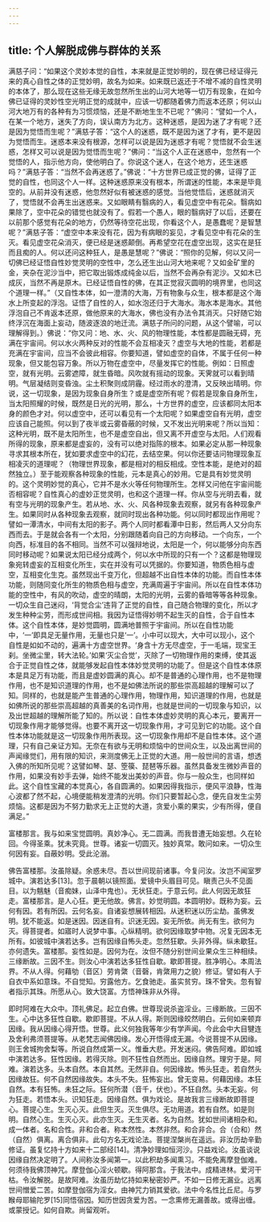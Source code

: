 ```yaml
---
---
---
```

title: 个人解脱成佛与群体的关系
---




满慈子问：“如果这个灵妙本觉的自性，本来就是正觉妙明的，现在佛已经证得元来的真心自性之体的正觉妙明，故名为如来。如来既已返还于不增不减的自性灵明的本体了，那么现在这些无缘无故忽然所生出的山河大地等一切万有现象，在如今佛已证得的灵妙性空光明正觉的成就中，应该一切都随着佛力而返本还原；何以山河大地万有的各种有为习惯烦恼，还是不断地生生不已呢？”佛问：“譬如一个人，在某一个地方，迷失了方向，误认南方为北方。这种迷惑，是因为迷了才有呢？还是因为觉悟而生呢？”满慈子答：“这个人的迷惑，既不是因为迷了才有，更不是因为觉悟而生。迷惑本来没有根源，怎样可以说是因为迷惑才有呢？觉悟就不会生迷惑，怎样又可以说是因为觉悟而生呢？”佛问：“当这个人正在迷惑中，忽然有一个觉悟的人，指示他方向，使他明白了。你说这个迷人，在这个地方，还生迷惑吗？”满慈子答：“当然不会再迷惑了。”佛说：“十方世界已成正觉的佛，证得了正觉的自性，也同这个人一样。这种迷惑原来没有根本，所谓迷的性能，本来是毕竟空的。从前并没有迷惑，他忽然好似有被迷惑的感觉。当他觉悟后，迷惑就消灭了，觉悟就不会再生出迷惑来。又如眼睛有翳病的人，看见虚空中有花朵。翳病如果除了，空中花朵的错觉也就没有了。假若一个愚人，眼的翳病好了以后，还要在以前那个感觉有花朵的地方，仍然等待空花出现，你看这个人，是愚蠢呢？是智慧呢？”满慈子答：“虚空中本来没有花，因为有病眼的妄见，才看见空中有花朵的生灭。看见虚空花朵消灭，便已经是迷惑颠倒。再希望空花在虚空出现，这实在是狂而且痴的人。何以还问这种狂人，是愚是慧呢？”佛说：“照你的见解，何以又问一切佛已经证悟自性妙觉灵明的空性中，怎么还生出山河大地来呢？又如金矿里的金，夹杂在泥沙当中，把它取出锻炼成纯金以后，当然不会再杂有泥沙。又如木已成灰，当然不再是原木。已经证悟自性的佛，在其正觉寂灭圆明的境界里，也同这个道理一样。”（又自性本体，如一澄清的大海，万有物象与众生，根本都是这个海水上所变起的浮泡。证悟了自性的人，如水泡还归于大海水。海水本是海水。其他浮泡自己不肯返本还原，做他原来的大海水，佛也没有办法令其消灭。只好随它始终浮沉在海面上妄动，随波逐浪的地迁流。满慈子所问的问题，从这个譬喻，可以理解得到。）佛说：“你又问：地、水、火、风的物理性能，本性都是圆融无碍，充满在宇宙间。何以水火两种反对的性能不会互相凌灭？虚空与大地的性能，若都是充满在宇宙间，应当不会彼此相容。你要知道，譬如虚空的自体，不属于任何一种现象，但又能包容万象。所以万物在虚空中，尽量发挥它的性能。例如：日照虚空，就有光明。云雾遮障，就生昏暗。风吹就有摇动的现象。天霁就可以看到晴明。气层凝结则变昏浊。尘土积聚则成阴霾。经过雨水的澄清，又反映出晴明。你说，这一切现象，是因为现象自身所生？或是虚空所有呢？假若是现象自身所生，当太阳照耀的时候，既然是日光的光明，那么，十方世界的虚空，应该都同太阳本身的颜色才对。何以虚空中，还可以看见有一个太阳呢？如果虚空自有光明，虚空应该自己能照。何以到了夜半或云雾昏蔽的时候，又不发出光明来呢？所以当知：这种光明，既不是太阳所生，也不是虚空自出，但又离不开虚空与太阳。人们观看所得的现象，原来都是虚妄的，没有可以绝对指陈的根本。如果必定从那一种现象寻求其根本所在，犹如要求虚空中的幻花，去结空果。何以你还要诘问物理现象互相凌灭的道理呢？（物理世界现象，都是相对的相反相成。空性本能，是绝对的超然独立。）至于能观察各种现象的性能，元本是真心的妙用。它是具有妙觉灵明的。这个灵明妙觉的真心，它并不是水火等任何物理所生。怎样又问他在宇宙间能否相容呢？自性真心的虚妙正觉灵明，也和这个道理一样。你从空与光明去看，就有空与光明的现象产生。若从地、水、火、风各种现象去观察，就另有各种现象产生。如果同时从各种现象去观察，就同时现出各种功能。何以同时都现出作用呢？譬如一潭清水，中间有太阳的影子。两个人同时都看潭中日影，然后两人又分向东西而去。于是就会各有一个太阳，分别跟随着向自己的方向移动。一个向东，一个向西，标准目的各不相同。当然不可以强辩地说，太阳是一个，何以能够分向东西同时移动呢？如果说太阳已经分成两个，何以水中所现的只有一个？这都是物理现象宛转虚妄的互相变化所生，实在并没有可以凭据的。你要知道，物质色相与虚空，互相变化生克。虽然现出千变万化，但超越不出自性本体的功能。而自性本体功能，则随同变化所生的物质色相与虚空，充满周遍于宇宙间。所以在自性本体功能的空性中，有风的吹动，虚空的晴朗，太阳的光明，云雾的昏暗等等各种现象。一切众生自己迷闷，‘背觉合尘’违背了正觉的自性，自己随合物理的变化，所以才发生种种尘劳，而形成世间相。我因为证悟得妙明不起生灭的自性，合于自性本体。这个自性本体，是妙觉圆明，圆满地普照于宇宙间。所以在自性功能中，‘一’即具足无量作用，无量也只是‘一’。小中可以现大，大中可以现小，这个自性是如如不动的，遍满十方虚空世界。‘身含十方无尽虚空，于一毛端，现宝王刹。坐微尘里，转大法轮。’如果‘灭尘合觉’，灭除了一切物理作用的束缚，使其返合于正觉自性之体，就能够发起自性本体妙觉灵明的功能了。但是这个自性本体原本是具足万有功能，而且是虚妙圆满的真心。却不是普通的心理作用，也不是物理作用，也不是知识道理的作用，也不是如佛法所说的那些崇高超越的理解可以了知。同样的，也就是能产生普通的心理作用，物理作用，知识道理的作用，也就是如佛所说的那些崇高超越的真善美的名词作用，也就是世间的一切现象与知识，以及出世超越的理解所能了知的。所以说：自性本体虚妙灵明的真心本元，要离开一切现象作用才能够觉得。也要不离开这一切现象作用，才可见到它的功能。这个自性本体功能就是这一切现象作用所表现。这一切现象作用却不是自性本体。这个道理，只有自己亲证方知。无奈在有欲与无明和烦恼中的世间众生，以及出离世间的声闻缘觉们，用有限的知识，来测度佛无上正觉的大道。用一般世间的言语，想透入佛的所知所见呢？这譬如琴、瑟、箜篌、琵琶等乐器。虽然具备发生微妙声音的作用，如果没有妙手去弹，始终不能发出美妙的声音。你与一般众生，也同样如此。这个自性宝藏的本觉真心，各自圆满的。如果因得我指示，便风平浪静，性海心波都了然不起，心境便能稍发澄清的光明。你们只要暂起心念，便先自发生尘劳烦恼。这都是因为不努力勤求无上正觉的大道，贪爱小乘的果实，少有所得，便自满足。”

富楼那言。我与如来宝觉圆明。真妙净心。无二圆满。而我昔遭无始妄想。久在轮回。今得圣乘。犹未究竟。世尊。诸妄一切圆灭。独妙真常。敢问如来。一切众生何因有妄。自蔽妙明。受此沦溺。

佛告富楼那。汝虽除疑。余惑未尽。吾以世间现前诸事。今复问汝。汝岂不闻室罗城中。演若达多[13]。忽于晨朝以镜照面。爱镜中头眉目可见。瞋责己头不见面目。以为魑魅（音痴妹，山泽中鬼也）。无状狂走。于意云何。此人何因无故狂走。富楼那言。是人心狂。更无他故。佛言。妙觉明圆。本圆明妙。既称为妄。云何有因。若有所因。云何名妄。自诸妄想展转相因。从迷积迷以历尘劫。虽佛发明。犹不能返。如是迷因。因迷自有。识迷无因。妄无所依。尚无有生。欲何为灭。得菩提者。如寤时人说梦中事。心纵精明。欲何因缘取梦中物。况复无因本无所有。如彼城中演若达多。岂有因缘自怖头走。忽然狂歇。头非外得。纵未歇狂。亦何遗失。富楼那。妄性如是。因何为在。汝但不随分别世间业果众生三种相续。三缘断故。三因不生。则汝心中演若达多狂性自歇。歇即菩提。胜净明心。本周法界。不从人得。何藉劬（音区）劳肯綮（音磬，肯綮用力之貌）修证。譬如有人于自衣中系如意珠。不自觉知。穷露他方。乞食驰走。虽实贫穷。珠不曾失。忽有智者指示其珠。所愿从心。致大饶富。方悟神珠非从外得。

即时阿难在大众中。顶礼佛足。起立白佛。世尊现说杀盗淫业。三缘断故。三因不生。心中达多狂性自歇。歇即菩提。不从人得。斯则因缘皎然明白。云何如来顿弃因缘。我从因缘心得开悟。世尊。此义何独我等年少有学声闻。今此会中大目犍连及舍利弗须菩提等。从老梵志闻佛因缘。发心开悟得成无漏。今说菩提不从因缘。则王舍城拘舍梨等。所说自然成第一义。惟垂大悲。开发迷闷。佛告阿难。即如城中演若达多。狂性因缘。若得灭除。则不狂性自然而出。因缘自然。理穷于是。阿难。演若达多。头本自然。本自其然。无然非自。何因缘故。怖头狂走。若自然头因缘故狂。何不自然因缘故失。本头不失。狂怖妄出。曾无变易。何藉因缘。本狂自然。本有狂怖。未狂之际。狂何所潜（音千，伏也）。不狂自然。头本无妄。何为狂走。若悟本头。识知狂走。因缘自然。俱为戏论。是故我言三缘断故即菩提心。菩提心生。生灭心灭。此但生灭。灭生俱尽。无功用道。若有自然。如是则明。自然心生。生灭心灭。此亦生灭。无生灭者。名为自然。犹如世间诸相杂和。成一体者。名和合性。非和合者。称本然性。本然非然。和合非合。合（合和）然（自然）俱离。离合俱非。此句方名无戏论法。菩提涅槃尚在遥远。非汝历劫辛勤修证。虽复忆持十方如来十二部经[14]。清净妙理如恒河沙。只益戏论。汝虽谈说因缘自然决定明了。人间称汝多闻第一。以此积劫多闻熏习。不能免离摩登伽难。何须待我佛顶神咒。摩登伽心淫火顿歇。得阿那含。于我法中。成精进林。爱河干枯。令汝解脱。是故阿难。汝虽历劫忆持如来秘密妙严。不如一日修无漏业。远离世间憎爱二苦。如摩登伽宿为淫女。由神咒力销其爱欲。法中今名性比丘尼。与罗睺母耶输陀罗[15]同悟宿因。知历世因贪爱为苦。一念熏修无漏善故。或得出缠。或蒙授记。如何自欺。尚留观听。